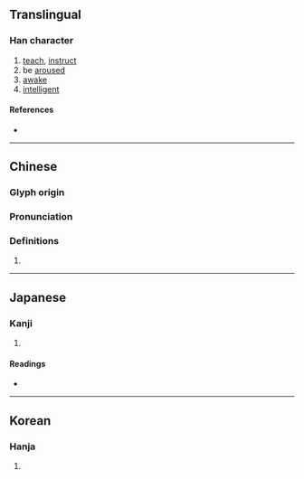 {{also|斅}}
{{character info/new}}
==Translingual==

===Han character===
{{Han char|rn=66|rad=攴|as=16|sn=20|four=|canj=HDOK|ids=⿰學攵}}

# [[teach]], [[instruct]]
# be [[arouse]]d
# [[awake]]
# [[intelligent]]

====References====
* {{Han ref|kx=0476.271|hdz=80022.190|uh=6586|ud=25990}}

----

==Chinese==
{{zh-forms|s=敩}}

===Glyph origin===
{{Han etym}}

===Pronunciation===
{{zh-pron
|m=xiào
|c=haau6
|mc=
|oc=y
|cat=
}}

===Definitions===
{{zh-hanzi}}

# {{rfdef|zh}}

----

==Japanese==

===Kanji===
{{ja-kanji|grade=|rs=攴16}}

# {{rfdef|ja|sort=攴16}}

====Readings====
* {{ja-readings|on=[[こう]] (kō), [[ぎょう]] (gyō), [[かく]] (kaku), [[がく]] (gaku)|kun=[[おしえる]] (oshieru)}}

----

==Korean==

===Hanja===
{{ko-hanja|hangeul=효|eumhun=|rv=hyo|mr=hyo|y=hyo}}

# {{rfdef|ko|sort=攴16}}
